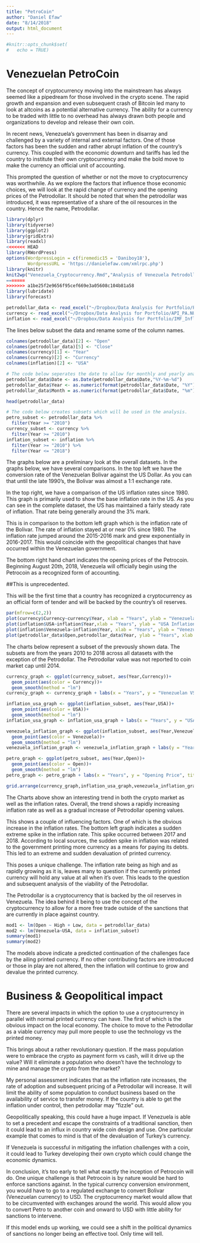 ```yaml
---
title: "PetroCoin"
author: "Daniel Efaw"
date: "8/14/2018"
output: html_document
---
```


```r
#knitr::opts_chunk$set(
#	echo = TRUE)

```
# Venezuelan PetroCoin 

The concept of cryptocurrency moving into the mainstream has always seemed like a pipedream for those involved in the crypto scene. The rapid growth and expansion and even subsequent crash of Bitcoin led many to look at altcoins as a potential alternative currency. The ability for a currency to be traded with little to no overhead has always drawn both people and organizations to develop and release their own coin. 

In recent news, Venezuela’s government has been in disarray and challenged by a variety of internal and external factors. One of those factors has been the sudden and rather abrupt inflation of the country’s currency. This coupled with the economic downturn and tariffs has led the country to institute their own cryptocurrency and make the bold move to make the currency an official unit of accounting.  

This prompted the question of whether or not the move to cryptocurrency was worthwhile. As we explore the factors that influence those economic choices, we will look at the rapid change of currency and the opening prices of the Petrodollar. It should be noted that when the petrodollar was introduced, it was representative of a share of the oil resources in the country. Hence the name, Petrodollar.

```r
library(dplyr)
library(tidyverse)
library(ggplot2)
library(gridExtra)
library(readxl)
<<<<<<< HEAD
library(RWordPress)
options(WordpressLogin = c(firemedic15 = 'Daniboy18'),
        WordpressURL = 'https://danielefaw.com/xmlrpc.php')
library(knitr)
knit2wp("Venezuela_Cryptocurrency.Rmd","Analysis of Venezuela Petrodollar in Geopolitics", publish = FALSE)
=======
>>>>>>> a1be25f2e9656f95cef669e3a05608c104b81a58
library(lubridate)
library(forecast)
```



```r
petrodollar_data <- read_excel("~/Dropbox/Data Analysis for Portfolio/Petrodollar Data.xls")
currency <- read_excel("~/Dropbox/Data Analysis for Portfolio/API_PA.NUS.FCRF_DS2_en_excel_v2_10034086.xls")
inflation <- read_excel("~/Dropbox/Data Analysis for Portfolio/IMF_Inflation.xls")
```
The lines below subset the data and rename some of the column names. 
```r
colnames(petrodollar_data)[2] <- "Open"
colnames(petrodollar_data)[5] <- "Close"
colnames(currency)[1] <- "Year"
colnames(currency)[2] <- "Currency"
colnames(inflation)[2] <- "USA"

# The code below seperates the date to allow for monthly and yearly analysis of the changes.
petrodollar_data$Date <- as.Date(petrodollar_data$Date,"%Y-%m-%d")
petrodollar_data$Year <- as.numeric(format(petrodollar_data$Date, "%Y"))
petrodollar_data$Month = as.numeric(format(petrodollar_data$Date, "%m"))

head(petrodollar_data)

# The code below creates subsets which will be used in the analysis.
petro_subset <- petrodollar_data %>%
  filter(Year >= "2010") 
currency_subset <- currency %>%
  filter(Year >= "2010")
inflation_subset <- inflation %>%
  filter(Year >= "2010") %>%
  filter(Year <= "2018")
```
The graphs below are a preliminary look at the overall datasets. In the graphs below, we have several comparisons. In the top left we have the conversion rate of the Venezuelan Bolivar against the US Dollar. As you can that until the late 1990's, the Bolivar was almost a 1:1 exchange rate. 

In the top right, we have a comparison of the US inflation rates since 1980. This graph is primarily used to show the base inflation rate in the US. As you can see in the complete dataset, the US has maintained a fairly steady rate of inflation. That rate being generally around the 3% mark. 

This is in comparison to the bottom left graph which is the inflation rate of the Bolivar. The rate of inflation stayed at or near 0% since 1980. The inflation rate jumped around the 2015-2016 mark and grew exponentially in 2016-2017. This would coincide with the geopolitical changes that have occurred within the Venezuelan government. 

The bottom right hand chart indicates the opening prices of the Petrocoin. Beginning August 20th, 2018, Venezuela will officially begin using the Petrocoin as a recognized form of accounting. 

##This is unprecedented. 

This will be the first time that a country has recognized a cryptocurrency as an official form of tender and will be backed by the country's oil reserves.
 
```r
par(mfrow=c(2,2))
plot(currency$Currency~currency$Year, xlab = "Years", ylab = "Venezuelan Currency VS US Dollar", main = "Venezuelan Bolivar vs USD")
plot(inflation$USA~inflation$Year,xlab = "Years", ylab = "USA Inflation Rates", main = "US Inflation")
plot(inflation$Venezuela~inflation$Year, xlab = "Years", ylab = "Venezuela Inflation Rates", main = "Venezuelan Bolivar Inflation Rate")
plot(petrodollar_data$Open,petrodollar_data$Year, ylab = "Years", xlab = "PetroCurrency Opening Price", main = "Petrocoin Opening Price")
```

The charts below represent a subset of the prevously shown data. The subsets are from the years 2010 to 2018 across all datasets with the exception of the Petrodollar. The Petrodollar value was not reported to coin market cap until 2014.  
```r
currency_graph <- ggplot(currency_subset, aes(Year,Currency))+
  geom_point(aes(color = Currency))+
  geom_smooth(method = "lm")
currency_graph <- currency_graph + labs(x = "Years", y = "Venezuelan VS US", title = "Venezuelan Currency VS US Dollar")

inflation_usa_graph <- ggplot(inflation_subset, aes(Year,USA))+
  geom_point(aes(color = USA))+
  geom_smooth(method = "lm")
inflation_usa_graph <- inflation_usa_graph + labs(x = "Years", y = "USA Inflation Rates", title = "US Inflation Rates over the years")

venezuela_inflation_graph <- ggplot(inflation_subset, aes(Year,Venezuela))+
  geom_point(aes(color = Venezuela))+
  geom_smooth(method = "lm")
venezuela_inflation_graph <- venezuela_inflation_graph + labs(y = "Years", x = "Venezuela Inflation Rates", title = "Venezuelan Inflation Rates since 2010")

petro_graph <- ggplot(petro_subset, aes(Year,Open))+
  geom_point(aes(color = Open))+
  geom_smooth(method = "lm")
petro_graph <- petro_graph + labs(x = "Years", y = "Opening Price", title = "Petrodollar Cryptocurrency Opening Price")

grid.arrange(currency_graph,inflation_usa_graph,venezuela_inflation_graph,petro_graph)

```

The Charts above show an interesting trend in both the crypto market as well as the inflation rates. Overall, the trend shows a rapidly increasing inflation rate as well as a gradual increase of Petrodollar opening values. 

This shows a couple of influencing factors. One of which is the obvious increase in the inflation rates. The bottom left graph indicates a sudden extreme spike in the inflation rate. This spike occurred between 2017 and 2018. According to local sources, the sudden spike in inflation was related to the government printing more currency as a means for paying its debts. This led to an extreme and sudden devaluation of printed currency. 

This poses a unique challenge. The inflation rate being as high and as rapidly growing as it is, leaves many to question if the currently printed currency will hold any value at all when it's over. This leads to the question and subsequent analysis of the viability of the Petrodollar. 

The Petrodollar is a cryptocurrency that is backed by the oil reserves in Venezuela. The idea behind it being to use the concept of the cryptocurrency to allow for a more free trade outside of the sanctions that are currently in place against country. 





```r
mod1 <- lm(Open ~ High + Low, data = petrodollar_data)
mod2 <- lm(Venezuela~USA, data = inflation_subset)
summary(mod1)
summary(mod2)
```

The models above indicate a predicted continuation of the challenges face by the ailing printed currency. If no other contributing factors are introduced or those in play are not altered, then the inflation will continue to grow and devalue the printed currency.


# Business & Geopolitical impact

There are several impacts in which the option to use a cryptocurrency in parallel with normal printed currency can have. The first of which is the obvious impact on the local economy. The choice to move to the Petrodollar as a viable currency may pull more people to use the technology vs the printed money. 

  This brings about a rather revolutionary question. If the mass population were to embrace the crypto as payment form vs cash, will it drive up the value? Will it eliminate a population who doesn't have the technology to mine and manage the crypto from the market? 

My personal assessment indicates that as the inflation rate increases, the rate of adoption and subsequent pricing of a Petrodollar will increase. It will limit the ability of some population to conduct business based on the availability of service to transfer money. If the country is able to get the inflation under control, then petrodollar may "fizzle" out. 

Geopolitically speaking, this could have a huge impact. If Venezuela is able to set a precedent and escape the constraints of a traditional sanction, then it could lead to an influx in country wide coin design and use. One particular example that comes to mind is that of the devaluation of Turkey's currency. 

If Venezuela is successful in mitigating the inflation challenges with a coin, it could lead to Turkey developing their own crypto which could change the economic dynamics. 

In conclusion, it’s too early to tell what exactly the inception of Petrocoin will do. One unique challenge is that Petrocoin is by nature would be hard to enforce sanctions against. In the typical currency conversion environment, you would have to go to a regulated exchange to convert Bolivar (Venezuelan currency) to USD. The cryptocurrency market would allow that to be circumvented with exchanges around the world. This would allow you to convert Petro to another coin and onward to USD with little ability for sanctions to intervene. 

If this model ends up working, we could see a shift in the political dynamics of sanctions no longer being an effective tool. Only time will tell.

